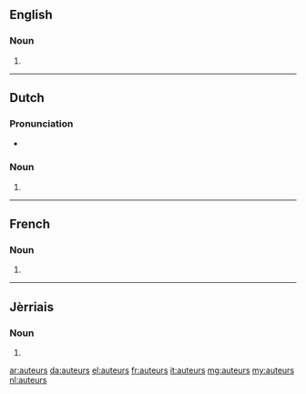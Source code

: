 ==English==

===Noun===
{{head|en|plural}}

# {{plural of|auteur|lang=en}}

----

==Dutch==

===Pronunciation===
* {{audio|Nl-auteurs.ogg|Audio|lang=nl}}

===Noun===
{{head|nl|noun plural form}}

# {{nl-noun form of|pl|auteur}}

----

==French==

===Noun===
{{head|fr|plural|g=m-p}}

# {{plural of|auteur|lang=fr}}

----

==Jèrriais==

===Noun===
{{head|roa-jer|plural}}

# {{plural of|auteu|lang=roa-jer}}

[[ar:auteurs]]
[[da:auteurs]]
[[el:auteurs]]
[[fr:auteurs]]
[[it:auteurs]]
[[mg:auteurs]]
[[my:auteurs]]
[[nl:auteurs]]